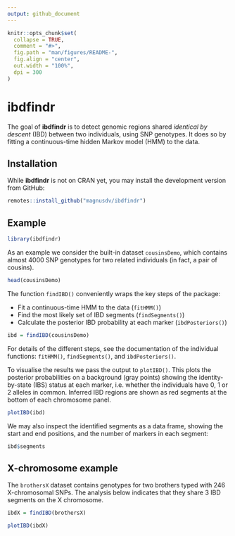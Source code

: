 ```yaml
---
output: github_document
---
```


<!-- README.md is generated from README.Rmd. Please edit that file -->

```r
knitr::opts_chunk$set(
  collapse = TRUE,
  comment = "#>",
  fig.path = "man/figures/README-",
  fig.align = "center",
  out.width = "100%",
  dpi = 300
)
```

# ibdfindr

<!-- badges: start -->
<!-- badges: end -->

The goal of **ibdfindr** is to detect genomic regions shared *identical by descent* (IBD) between two individuals, using SNP genotypes. It does so by fitting a continuous-time hidden Markov model (HMM) to the data.

## Installation

While **ibdfindr** is not on CRAN yet, you may install the development version from GitHub:

```r
remotes::install_github("magnusdv/ibdfindr")
```

## Example

```r
library(ibdfindr)
```

As an example we consider the built-in dataset `cousinsDemo`, which contains almost 4000 SNP genotypes for two related individuals (in fact, a pair of cousins).
```r
head(cousinsDemo)
```

The function `findIBD()` conveniently wraps the key steps of the package: 

* Fit a continuous-time HMM to the data (`fitHMM()`)
* Find the most likely set of IBD segments (`findSegments()`)
* Calculate the posterior IBD probability at each marker (`ibdPosteriors()`)

```r
ibd = findIBD(cousinsDemo)
```
For details of the different steps, see the documentation of the individual functions: `fitHMM()`, `findSegments()`, and `ibdPosteriors()`.

To visualise the results we pass the output to `plotIBD()`. This plots the posterior probabilities on a background (gray points) showing the identity-by-state (IBS) status at each marker, i.e. whether the individuals have 0, 1 or 2 alleles in common. Inferred IBD regions are shown as red segments at the bottom of each chromosome panel.

```r
plotIBD(ibd)
```

We may also inspect the identified segments as a data frame, showing the start and end positions, and the number of markers in each segment:
```r
ibd$segments
```

## X-chromosome example

The `brothersX` dataset contains genotypes for two brothers typed with 246 X-chromosomal SNPs. The analysis below indicates that they share 3 IBD segments on the X chromosome.
```r
ibdX = findIBD(brothersX)

plotIBD(ibdX)
```

